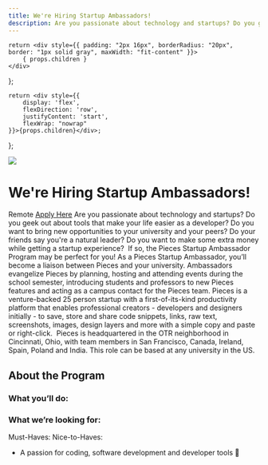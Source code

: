 ```yaml
---
title: We're Hiring Startup Ambassadors!
description: Are you passionate about technology and startups? Do you geek out about tools that make your life easier as a developer? Do you want to bring new opportunities to your university and your peers? Do your friends say you're a natural leader? Do you want to make some extra money while getting a startup experience? &nbsp;If so, the Pieces Startup Ambassador Program may be perfect for you!
---
```


    return <div style={{ padding: "2px 16px", borderRadius: "20px", border: "1px solid gray", maxWidth: "fit-content" }}>
        { props.children }
    </div>
};

    return <div style={{
        display: 'flex',
        flexDirection: 'row',
        justifyContent: 'start',
        flexWrap: "nowrap"
    }}>{props.children}</div>;

};

<link rel="canonical" href="https://code.pieces.app/blog/websites-upgrade-development-environment" />

![](https://uploads-ssl.webflow.com/6143afec68f555387049efb3/62f2c3ff1df5942c739d5ff2_werehiring.jpg)
# We're Hiring Startup Ambassadors!

Remote 
<a href="https://forms.gle/z5AT1g8Lbsgbeezg6" target="_blank">Apply Here</a>
Are you passionate about technology and startups? Do you geek out about tools that make your life easier as a developer? Do you want to bring new opportunities to your university and your peers? Do your friends say you're a natural leader? Do you want to make some extra money while getting a startup experience? &nbsp;If so, the Pieces Startup Ambassador Program may be perfect for you!
As a Pieces Startup Ambassador, you’ll become a liaison between Pieces and your university. Ambassadors evangelize Pieces by planning, hosting and attending events during the school semester, introducing students and professors to new Pieces features and acting as a campus contact for the Pieces team. 
Pieces is a venture-backed 25 person startup with a first-of-its-kind productivity platform that enables professional creators - developers and designers initially - to save, store and share code snippets, links, raw text, screenshots, images, design layers and more with a simple copy and paste or right-click. &nbsp;Pieces is headquartered in the OTR neighborhood in Cincinnati, Ohio, with team members in San Francisco, Canada, Ireland, Spain, Poland and India.
This role can be based at any university in the US.

## About the Program
### What you’ll do: 
### **What we’re looking for:**
Must-Haves:
Nice-to-Haves:
- A passion for coding, software development and developer tools 🙂
